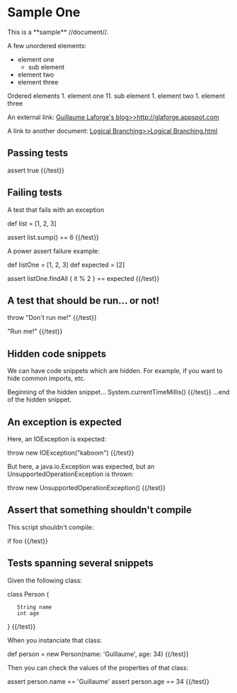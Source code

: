 = Sample One =

This is a **sample** //document//.

A few unordered elements:
* element one
** sub element
* element two
* element three

Ordered elements
1. element one
11. sub element
1. element two
1. element three

An external link: [[Guillaume Laforge's blog>>http://glaforge.appspot.com]]

A link to another document: [[Logical Branching>>Logical Branching.html]]

== Passing tests ==

{{test name="assert-true"}}
assert true
{{/test}}

== Failing tests ==

A test that fails with an exception

{{test name="list-sum"}}
def list = [1, 2, 3]

assert list.sump() == 6
{{/test}}

A power assert failure example:

{{test name="power-assert"}}
def listOne = [1, 2, 3]
def expected = [2]

assert listOne.findAll { it % 2 } == expected
{{/test}}

== A test that should be run... or not! ==

{{test name="not-to-be-run" run="false"}}
throw "Don't run me!"
{{/test}}

{{test name="should-be-run" run="true"}}
"Run me!"
{{/test}}

== Hidden code snippets ==

We can have code snippets which are hidden. For example, if you want to hide common imports, etc.

Beginning of the hidden snippet...
{{test name="hidden-snippet" hidden="true"}}
System.currentTimeMillis()
{{/test}}
...end of the hidden snippet.

== An exception is expected ==

Here, an IOException is expected:

{{test name="an-exception" throws="java.io.IOException"}}
throw new IOException("kaboom")
{{/test}}

But here, a java.io.Exception was expected, but an UnsupportedOperationException is thrown:

{{test name="different-exception" throws="java.io.IOException"}}
throw new UnsupportedOperationException()
{{/test}}

== Assert that something shouldn't compile ==

This script shouldn't compile:

{{test name="not-compilable" compiles="false"}}
if foo
{{/test}}

== Tests spanning several snippets ==

Given the following class:

{{test name="person-class" run="false"}}
class Person {
    String name
    int age
}
{{/test}}

When you instanciate that class:

{{test name="person-instance" run="false"}}
def person = new Person(name: 'Guillaume', age: 34)
{{/test}}

Then you can check the values of the properties of that class:

{{test name="person-checks" dependsOn="person-class,person-instance"}}
assert person.name == 'Guillaume'
assert person.age == 34
{{/test}}